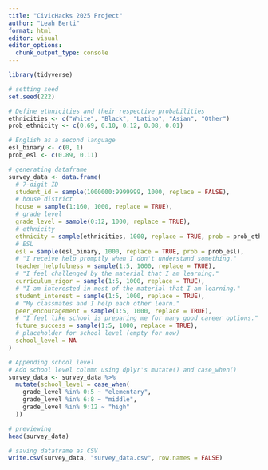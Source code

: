 ---
title: "CivicHacks 2025 Project"
author: "Leah Berti"
format: html
editor: visual
editor_options: 
  chunk_output_type: console
---

```{r}
library(tidyverse)

# setting seed
set.seed(222)

# Define ethnicities and their respective probabilities
ethnicities <- c("White", "Black", "Latino", "Asian", "Other")
prob_ethnicity <- c(0.69, 0.10, 0.12, 0.08, 0.01)

# English as a second language
esl_binary <- c(0, 1)
prob_esl <- c(0.89, 0.11)

# generating dataframe
survey_data <- data.frame(
  # 7-digit ID
  student_id = sample(1000000:9999999, 1000, replace = FALSE),
  # house district
  house = sample(1:160, 1000, replace = TRUE),
  # grade level
  grade_level = sample(0:12, 1000, replace = TRUE),
  # ethnicity
  ethnicity = sample(ethnicities, 1000, replace = TRUE, prob = prob_ethnicity),
  # ESL
  esl = sample(esl_binary, 1000, replace = TRUE, prob = prob_esl),
  # "I receive help promptly when I don't understand something."
  teacher_helpfulness = sample(1:5, 1000, replace = TRUE),
  # "I feel challenged by the material that I am learning."
  curriculum_rigor = sample(1:5, 1000, replace = TRUE),
  # "I am interested in most of the material that I am learning."
  student_interest = sample(1:5, 1000, replace = TRUE),
  # "My classmates and I help each other learn."
  peer_encouragement = sample(1:5, 1000, replace = TRUE),
  # "I feel like school is preparing me for many good career options."
  future_success = sample(1:5, 1000, replace = TRUE),
  # placeholder for school level (empty for now)
  school_level = NA
)

# Appending school level
# Add school level column using dplyr's mutate() and case_when()
survey_data <- survey_data %>%
  mutate(school_level = case_when(
    grade_level %in% 0:5 ~ "elementary",
    grade_level %in% 6:8 ~ "middle",
    grade_level %in% 9:12 ~ "high"
  ))

# previewing
head(survey_data)

# saving dataframe as CSV
write.csv(survey_data, "survey_data.csv", row.names = FALSE)
```


